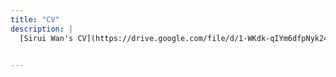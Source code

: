 ```yaml
---
title: "CV"
description: |
  [Sirui Wan's CV](https://drive.google.com/file/d/1-WKdk-qIYm6dfpNyk240h9tR83WNd_Rw/view?usp=sharing)


---
```

 


